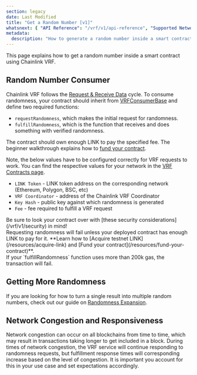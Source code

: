 ```yaml
---
section: legacy
date: Last Modified
title: "Get a Random Number [v1]"
whatsnext: { "API Reference": "/vrf/v1/api-reference", "Supported Networks": "/vrf/v1/supported-networks" }
metadata:
  description: "How to generate a random number inside a smart contract using Chainlink VRF."
---
```



<VrfCommon />

This page explains how to get a random number inside a smart contract using Chainlink VRF.

## Random Number Consumer

Chainlink VRF follows the [Request & Receive Data](/any-api/introduction) cycle. To consume randomness, your contract should inherit from [VRFConsumerBase](https://github.com/smartcontractkit/chainlink/blob/master/contracts/src/v0.8/vrf/VRFConsumerBase.sol) and define two required functions:

- `requestRandomness`, which makes the initial request for randomness.
- `fulfillRandomness`, which is the function that receives and does something with verified randomness.

The contract should own enough LINK to pay the specified fee. The beginner walkthrough explains how to [fund your contract](/resources/fund-your-contract).

Note, the below values have to be configured correctly for VRF requests to work. You can find the respective values for your network in the [VRF Contracts page](/vrf/v1/supported-networks).

- `LINK Token` - LINK token address on the corresponding network (Ethereum, Polygon, BSC, etc)
- `VRF Coordinator` - address of the Chainlink VRF Coordinator
- `Key Hash` - public key against which randomness is generated
- `Fee` - fee required to fulfill a VRF request

<Aside type="tip" title="Security Considerations">
  Be sure to look your contract over with [these security considerations](/vrf/v1/security) in mind!
</Aside>

<Aside type="note" title="Remember to fund your contract with LINK!">
  Requesting randomness will fail unless your deployed contract has enough LINK to pay for it. **Learn how to [Acquire
  testnet LINK](/resources/acquire-link) and [Fund your contract](/resources/fund-your-contract)**.
</Aside>

<CodeSample src="/samples/VRF/RandomNumberConsumer.sol" />

<Aside type="note" title="Maximum Gas for Callback">
  If your `fulfillRandomness` function uses more than 200k gas, the transaction will fail.
</Aside>

## Getting More Randomness

If you are looking for how to turn a single result into multiple random numbers, check out our guide on [Randomness Expansion](/vrf/v1/best-practices/#getting-multiple-random-numbers).

## Network Congestion and Responsiveness

Network congestion can occur on all blockchains from time to time, which may result in transactions taking longer to get included in a block. During times of network congestion, the VRF service will continue responding to randomness requests, but fulfillment response times will corresponding increase based on the level of congestion. It is important you account for this in your use case and set expectations accordingly.
